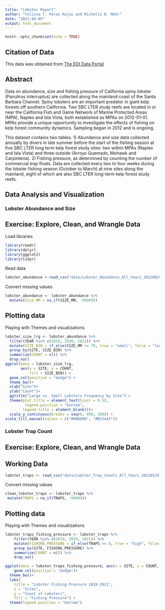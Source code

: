 ```yaml
---
title: "Lobster Report"
author: "Yulissa T. Perez Rojas and Michelle D. Mohr"
date: "2023-04-05"
output: html_document
---
```


```r
knitr::opts_chunk$set(echo = TRUE)
```

## Citation of Data

This data was obtained from [The EDI Data Portal](https://portal.edirepository.org/nis/mapbrowse?packageid=knb-lter-sbc.77.8)

## Abstract
Data on abundance, size and fishing pressure of California spiny lobster (Panulirus interruptus) are collected along the mainland coast of the Santa Barbara Channel. Spiny lobsters are an important predator in giant kelp forests off southern California. Two SBC LTER study reefs are located in or near the California Fish and Game Network of Marine Protected Areas (MPA), Naples and Isla Vista, both established as MPAs on 2012-01-01. MPAs provide a unique opportunity to investigate the effects of fishing on kelp forest community dynamics. Sampling began in 2012 and is ongoing.

This dataset contains two tables. 1) Abundance and size data collected annually by divers in late summer before the start of the fishing season at five SBC LTER long term kelp forest study sites: two within MPAs (Naples and Isla Vista) and three outside (Arroyo Quemado, Mohawk and Carpinteria). 2) Fishing pressure, as determined by counting the number of commercial trap floats. Data are collected every two to four weeks during the lobster fishing season (October to March) at nine sites along the mainland, eight of which are also SBC LTER long-term kelp forest study reefs.

## Data Analysis and Visualization

### Lobster Abundance and Size
## Exercise: Explore, Clean, and Wrangle Data

Load libraries
```r
library(readr)
library(dplyr)
library(ggplot2)
library(tidyr)
```

Read data
```r
lobster_abundance <-read_csv("data/Lobster_Abundance_All_Years_20220829.csv")
```

Convert missing values 
```r
lobster_abundance <- lobster_abundance %>% 
  mutate(Size_MM = na_if(SIZE_MM, -99999))
```

## Plotting data
Playing with Themes and visualizations
```r
lobster_size_lrg <- lobster_abundance %>% 
  filter(YEAR %in% c(2019, 2020, 2021)) %>% 
  mutate(SIZE_BIN = if_else(SIZE_MM <= 70, true = "small", false = "large")) %>% 
  group_by(SITE, SIZE_BIN) %>% 
  summarize(COUNT = n()) %>% 
  drop_na()
ggplot(data = lobster_size_lrg,
       aes(x = SITE, y = COUNT, 
           fill = SIZE_BIN)) +
  geom_col(position = "dodge") +
  theme_bw()+
  xlab("Site")+
  ylab("Count")+
  ggtitle("Large vs. Small Lobsters Frequency by Site") +
  theme(plot.title = element_text(hjust = 0.5), 
         legend.position = "bottom", 
        legend.title = element_blank())+
  scale_y_continuous(breaks = seq(0, 800, 100)) +
scale_fill_manual(values = c("#008080", "#BC5443"))
```


### Lobster Trap Count
## Exercise: Explore, Clean, and Wrangle Data

## Working Data
```r

lobster_traps <- read_csv("data/Lobster_Trap_Counts_All_Years_20210519.csv")

```

Convert missing values 
```r

clean_lobster_traps <- lobster_traps %>% 
 mutate(TRAPS = na_if(TRAPS, -99999))

```

## Plotting data
Playing with Themes and visualizations
```r
lobster_traps_fishing_pressure <- lobster_traps %>% 
    filter(YEAR %in% c(2019, 2020, 2021)) %>%
    mutate(FISHING_PRESSURE = if_else(TRAPS >= 8, true = "high", false = "low")) %>%
    group_by(SITE, FISHING_PRESSURE) %>%
    summarize(COUNT = n()) %>%
    drop_na()

ggplot(data = lobster_traps_fishing_pressure, aes(x = SITE, y = COUNT, fill = FISHING_PRESSURE)) +
    geom_col(position = "dodge")+
  theme_bw()+
  labs(
    title = "Lobster Fishing Pressure 2019-2021", 
    x = "Sites",
    y = "Count of Lobsters",
    fill = "Fishing Pressure") +
  theme(legend.position = "bottom")
```


